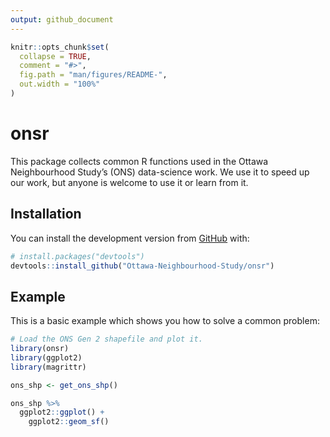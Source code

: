 ```yaml
---
output: github_document
---
```


<!-- README.md is generated from README.Rmd. Please edit that file -->

```r
knitr::opts_chunk$set(
  collapse = TRUE,
  comment = "#>",
  fig.path = "man/figures/README-",
  out.width = "100%"
)
```

# onsr

<!-- badges: start -->
<!-- badges: end -->

This package collects common R functions used in the Ottawa Neighbourhood Study's (ONS) data-science work. We use it to speed up our work, but anyone is welcome to use it or learn from it.

## Installation

You can install the development version from [GitHub](https://github.com/) with:

``` r
# install.packages("devtools")
devtools::install_github("Ottawa-Neighbourhood-Study/onsr")
```
## Example

This is a basic example which shows you how to solve a common problem:

```r
# Load the ONS Gen 2 shapefile and plot it.
library(onsr)
library(ggplot2)
library(magrittr)

ons_shp <- get_ons_shp()

ons_shp %>%
  ggplot2::ggplot() +
    ggplot2::geom_sf()
```

